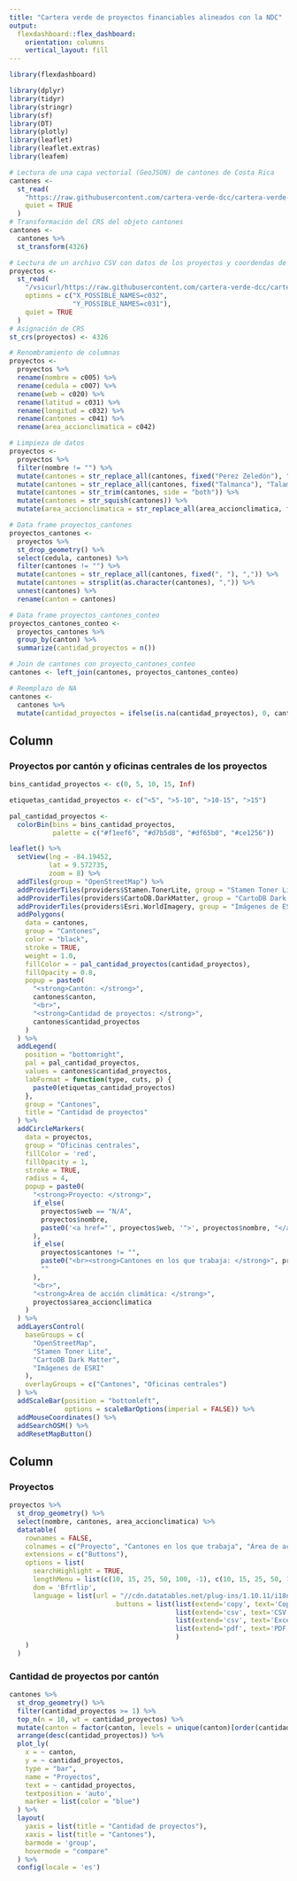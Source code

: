 ```yaml
---
title: "Cartera verde de proyectos financiables alineados con la NDC"
output: 
  flexdashboard::flex_dashboard:
    orientation: columns
    vertical_layout: fill
---
```


```r
library(flexdashboard)
```

```r
library(dplyr)
library(tidyr)
library(stringr)
library(sf)
library(DT)
library(plotly)
library(leaflet)
library(leaflet.extras)
library(leafem)
```

```r
# Lectura de una capa vectorial (GeoJSON) de cantones de Costa Rica
cantones <-
  st_read(
    "https://raw.githubusercontent.com/cartera-verde-dcc/cartera-verde-dcc.github.io/master/datos/cantones-simplificadas_100m.geojson",
    quiet = TRUE
  )
# Transformación del CRS del objeto cantones
cantones <-
  cantones %>%
  st_transform(4326)

# Lectura de un archivo CSV con datos de los proyectos y coordendas de las oficinas centrales
proyectos <-
  st_read(
    "/vsicurl/https://raw.githubusercontent.com/cartera-verde-dcc/cartera-verde-dcc.github.io/master/datos/proyectos.csv",
    options = c("X_POSSIBLE_NAMES=c032",
                "Y_POSSIBLE_NAMES=c031"),
    quiet = TRUE
  )
# Asignación de CRS
st_crs(proyectos) <- 4326

# Renombramiento de columnas
proyectos <-
  proyectos %>%
  rename(nombre = c005) %>%
  rename(cedula = c007) %>%
  rename(web = c020) %>%
  rename(latitud = c031) %>%
  rename(longitud = c032) %>%
  rename(cantones = c041) %>%
  rename(area_accionclimatica = c042)

# Limpieza de datos
proyectos <-
  proyectos %>%
  filter(nombre != "") %>%
  mutate(cantones = str_replace_all(cantones, fixed("Perez Zeledón"), "Pérez Zeledón")) %>%
  mutate(cantones = str_replace_all(cantones, fixed("Talmanca"), "Talamanca")) %>%
  mutate(cantones = str_trim(cantones, side = "both")) %>%
  mutate(cantones = str_squish(cantones)) %>%
  mutate(area_accionclimatica = str_replace_all(area_accionclimatica, fixed("_"), " "))  

# Data frame proyectos_cantones
proyectos_cantones <-
  proyectos %>%
  st_drop_geometry() %>%
  select(cedula, cantones) %>%
  filter(cantones != "") %>%
  mutate(cantones = str_replace_all(cantones, fixed(", "), ",")) %>%
  mutate(cantones = strsplit(as.character(cantones), ",")) %>%
  unnest(cantones) %>%
  rename(canton = cantones)

# Data frame proyectos_cantones_conteo
proyectos_cantones_conteo <-
  proyectos_cantones %>%
  group_by(canton) %>%
  summarize(cantidad_proyectos = n())

# Join de cantones con proyecto_cantones_conteo
cantones <- left_join(cantones, proyectos_cantones_conteo)

# Reemplazo de NA
cantones <-
  cantones %>%
  mutate(cantidad_proyectos = ifelse(is.na(cantidad_proyectos), 0, cantidad_proyectos))
```

Column {data-width=500}
-----------------------------------------------------------------------

### Proyectos por cantón y oficinas centrales de los proyectos

```r
bins_cantidad_proyectos <- c(0, 5, 10, 15, Inf)

etiquetas_cantidad_proyectos <- c("<5", ">5-10", ">10-15", ">15")

pal_cantidad_proyectos <-
  colorBin(bins = bins_cantidad_proyectos,
           palette = c("#f1eef6", "#d7b5d8", "#df65b0", "#ce1256"))

leaflet() %>%
  setView(lng = -84.19452,
          lat = 9.572735,
          zoom = 8) %>%
  addTiles(group = "OpenStreetMap") %>%
  addProviderTiles(providers$Stamen.TonerLite, group = "Stamen Toner Lite") %>%
  addProviderTiles(providers$CartoDB.DarkMatter, group = "CartoDB Dark Matter") %>%
  addProviderTiles(providers$Esri.WorldImagery, group = "Imágenes de ESRI") %>%
  addPolygons(
    data = cantones,
    group = "Cantones",
    color = "black",
    stroke = TRUE,
    weight = 1.0,
    fillColor = ~ pal_cantidad_proyectos(cantidad_proyectos),
    fillOpacity = 0.8,
    popup = paste0(
      "<strong>Cantón: </strong>",
      cantones$canton,
      "<br>",
      "<strong>Cantidad de proyectos: </strong>",
      cantones$cantidad_proyectos
    )
  ) %>%
  addLegend(
    position = "bottomright",
    pal = pal_cantidad_proyectos,
    values = cantones$cantidad_proyectos,
    labFormat = function(type, cuts, p) {
      paste0(etiquetas_cantidad_proyectos)
    },
    group = "Cantones",
    title = "Cantidad de proyectos"
  ) %>%
  addCircleMarkers(
    data = proyectos,
    group = "Oficinas centrales",
    fillColor = 'red',
    fillOpacity = 1,
    stroke = TRUE,
    radius = 4,
    popup = paste0(
      "<strong>Proyecto: </strong>",
      if_else(
        proyectos$web == "N/A",
        proyectos$nombre,
        paste0('<a href="', proyectos$web, '">', proyectos$nombre, "</a>")
      ),
      if_else(
        proyectos$cantones != "",
        paste0("<br><strong>Cantones en los que trabaja: </strong>", proyectos$cantones),
        ""
      ),
      "<br>",
      "<strong>Área de acción climática: </strong>",
      proyectos$area_accionclimatica
    )
  ) %>%
  addLayersControl(
    baseGroups = c(
      "OpenStreetMap",
      "Stamen Toner Lite",
      "CartoDB Dark Matter",
      "Imágenes de ESRI"
    ),
    overlayGroups = c("Cantones", "Oficinas centrales")
  ) %>%
  addScaleBar(position = "bottomleft",
              options = scaleBarOptions(imperial = FALSE)) %>%
  addMouseCoordinates() %>%
  addSearchOSM() %>%
  addResetMapButton()
```

Column {data-width=500}
-----------------------------------------------------------------------

### Proyectos

```r
proyectos %>%
  st_drop_geometry() %>%
  select(nombre, cantones, area_accionclimatica) %>%
  datatable(
    rownames = FALSE,
    colnames = c("Proyecto", "Cantones en los que trabaja", "Área de acción climática"),
    extensions = c("Buttons"),
    options = list(
      searchHighlight = TRUE,
      lengthMenu = list(c(10, 15, 25, 50, 100, -1), c(10, 15, 25, 50, 100, "Todos")),
      dom = 'Bfrtlip',
      language = list(url = "//cdn.datatables.net/plug-ins/1.10.11/i18n/Spanish.json"),
                           buttons = list(list(extend='copy', text='Copiar'),
                                          list(extend='csv', text='CSV'),
                                          list(extend='csv', text='Excel'),
                                          list(extend='pdf', text='PDF')
                                          )      
    )
  )
```

### Cantidad de proyectos por cantón

```r
cantones %>%
  st_drop_geometry() %>%
  filter(cantidad_proyectos >= 1) %>%  
  top_n(n = 10, wt = cantidad_proyectos) %>%
  mutate(canton = factor(canton, levels = unique(canton)[order(cantidad_proyectos, decreasing = TRUE)])) %>%
  arrange(desc(cantidad_proyectos)) %>%
  plot_ly(
    x = ~ canton,
    y = ~ cantidad_proyectos,
    type = "bar",
    name = "Proyectos",
    text = ~ cantidad_proyectos,
    textposition = 'auto',
    marker = list(color = "blue")
  ) %>%
  layout(
    yaxis = list(title = "Cantidad de proyectos"),
    xaxis = list(title = "Cantones"),
    barmode = 'group',
    hovermode = "compare"
  ) %>%
  config(locale = 'es')  
```

